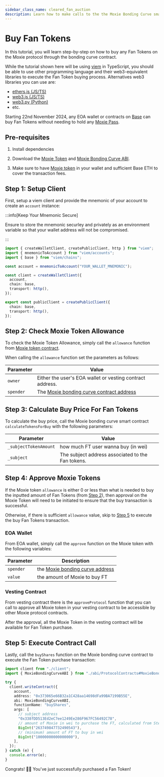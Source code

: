```yaml
---
sidebar_class_name: cleared_fan_auction
description: Learn how to make calls to the the Moxie Bonding Curve smart contract to buy fan tokens, either from your wallet or your vesting contract.
---
```



# Buy Fan Tokens

In this tutorial, you will learn step-by-step on how to buy any Fan Tokens on the Moxie protocol through the bonding curve contract.

While the tutorial shown here will be using [viem](https://viem.sh) in TypeScript, you should be able to use other programming language and their web3-equivalent libraries to execute the Fan Token buying process. Alternatives web3 libraries you can use are:

- [ethers.js (JS/TS)](https://docs.ethers.org/v5/)
- [web3.js (JS/TS)](https://www.web3js.org/)
- [web3.py (Python)](https://web3py.readthedocs.io/en/stable/)
- etc.

Starting 22nd November 2024, any EOA wallet or contracts on [Base](https://base.org/) can buy Fan Tokens without needing to hold any [Moxie Pass](../../learn/glossary.mdx#moxie-pass).

## Pre-requisites

1. Install dependencies

<Install dependencies="viem" />

2. Download the [Moxie Token](https://github.com/moxie-protocol/contracts/blob/dev/packages/protocol/ignition/deployments/base-mainnet/artifacts/MoxieToken%23MoxieToken.json) and [Moxie Bonding Curve ABI](https://github.com/moxie-protocol/contracts/blob/dev/packages/protocol/ignition/deployments/base-mainnet/artifacts/ProtocolContracts%23MoxieBondingCurve.json).

3. Make sure to have [Moxie token](https://basescan.org/address/0x8C9037D1Ef5c6D1f6816278C7AAF5491d24CD527) in your wallet and sufficient Base ETH to cover the transaction fees.

## Step 1: Setup Client

First, setup a viem client and provide the mnemonic of your account to create an `account` instance:

:::info[Keep Your Mnemonic Secure]

Ensure to store the mnemonic securley and privately as an environment variable so that your wallet address will not be compromised.

:::

```ts title="client.ts"
import { createWalletClient, createPublicClient, http } from "viem";
import { mnemonicToAccount } from "viem/accounts";
import { base } from "viem/chains";

const account = mnemonicToAccount("YOUR_WALLET_MNEMONIC");

const client = createWalletClient({
  account,
  chain: base,
  transport: http(),
});

export const publicClient = createPublicClient({
  chain: base,
  transport: http(),
});
```

## Step 2: Check Moxie Token Allowance

To check the Moxie Token Allowance, simply call the `allowance` function from [Moxie token contract](https://basescan.org/address/0x8C9037D1Ef5c6D1f6816278C7AAF5491d24CD527).

When calling the `allowance` function set the parameters as follows:

| Parameter | Value                                                                                                               |
| --------- | ------------------------------------------------------------------------------------------------------------------- |
| `owner`   | Either the user's EOA wallet or vesting contract address.                                                           |
| `spender` | The [Moxie bonding curve contract address](https://basescan.org/address/0x373065e66B32a1C428aa14698dFa99BA7199B55E) |

## Step 3: Calculate Buy Price For Fan Tokens

To calculate the buy price, call the Moxie bonding curve smart contract `calculateTokensForBuy` with the following parameters:

| Parameter             | Value                                             |
| --------------------- | ------------------------------------------------- |
| `_subjectTokenAmount` | how much FT user wanna buy (in wei)               |
| `_subject`            | The subject address associated to the Fan tokens. |

## Step 4: Approve Moxie Tokens

If the Moxie token `allowance` is either 0 or less than what is needed to buy the inputted amount of Fan Tokens (from [Step 2](./01-buy-fan-tokens.mdx#step-2-check-moxie-token-allowance)), then approval on the Moxie Token will need to be initiated to ensure that the buy transaction is successful.

Otherwise, if there is sufficient `allowance` value, skip to [Step 5](./01-buy-fan-tokens.mdx#step-5-execute-contract-call) to execute the buy Fan Tokens transaction.

### EOA Wallet

From EOA wallet, simply call the `approve` function on the Moxie token with the following variables:

| Parameter | Description                                                                                                |
| --------- | ---------------------------------------------------------------------------------------------------------- |
| `spender` | the [Moxie bonding curve address](https://basescan.org/address/0x373065e66B32a1C428aa14698dFa99BA7199B55E) |
| `value`   | the amount of Moxie to buy FT                                                                              |

### Vesting Contract

From vesting contract there is the `approveProtocol` function that you can call to approve all Moxie token in your vesting contract to be accessible by other Moxie protocol contracts.

After the approval, all the Moxie Token in the vesting contract will be available for Fan Token purchase.

## Step 5: Execute Contract Call

Lastly, call the `buyShares` function on the Moxie bonding curve contract to execute the Fan Token purchase transaction:

<Tabs>
  <TabItem value="viem-ts" label="Viem (TS)">

```ts title="index.ts"
import client from "./client";
import { MoxieBondingCurveABI } from "./abi/ProtocolContracts#MoxieBondingCurve.json";

try {
  client.writeContract({
    account,
    address: "0x373065e66B32a1C428aa14698dFa99BA7199B55E",
    abi: MoxieBondingCurveABI,
    functionName: "buyShares",
    args: [
      // subject address
      "0x338fDD513Ed2eC7ee1249Ee286F967FC56492C78",
      // amount of Moxie in wei to purchase the FT, calculated from Step 2
      BigInt("263749847732490543"),
      // (minimum) amount of FT to buy in wei
      BigInt("10000000000000000"),
    ],
  });
} catch (e) {
  console.error(e);
}
```

</TabItem>
</Tabs>

Congrats! 🥳🎉 You've just successfully purchased a Fan Token!

<DeveloperSupport />
